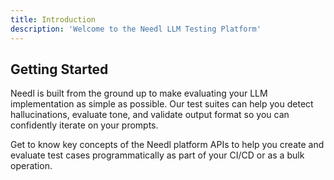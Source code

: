 ```yaml
---
title: Introduction
description: 'Welcome to the Needl LLM Testing Platform'
---
```


## Getting Started

Needl is built from the ground up to make evaluating your LLM implementation as simple as possible. Our test suites can help you detect hallucinations, evaluate tone, and validate output format so you can confidently iterate on your prompts.

<CardGroup cols={2}>
  <Card
    title="Key Concepts"
    icon="screwdriver-wrench"
    href="key-concepts"
  >
    Get to know key concepts of the Needl platform
  </Card>
  <Card
    title="API Reference"
    icon="code"
    href="api-reference"
  >
    APIs to help you create and evaluate test cases programmatically as part of your CI/CD or as a bulk operation.
  </Card>
</CardGroup>

